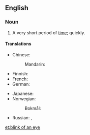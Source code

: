 ==English==

===Noun===
{{head|en|noun|head=[[blink]] of an [[eye]]}}

# {{idiomatic}} A very short period of [[time]]; quickly.

====Translations====
{{trans-top|very short period of time}}
* Chinese:
*: Mandarin: {{t|cmn|眨眼|tr=zhǎyǎn|sc=Hani}}
* Finnish: {{t-|fi|silmänräpäys}}
* French: {{t+|fr|clin d'œil|m}}
* German: {{t+|de|Augenblick|m}}
{{trans-mid}}
* Japanese: {{t-|ja|あっという間|tr= あっというま, a-tto iu ma|sc=Jpan}} {{qualifier|the time it takes to say "Ah!"}}
* Norwegian:
*: Bokmål: {{t+|nb|øyeblikk|n}}
* Russian: {{t+|ru|мгновение ока|n|tr=mgnovénije óka|sc=Cyrl}}, {{t+|ru|мгновение|n|tr=mgnovénije|sc=Cyrl}}
{{trans-bottom}}

[[et:blink of an eye]]
